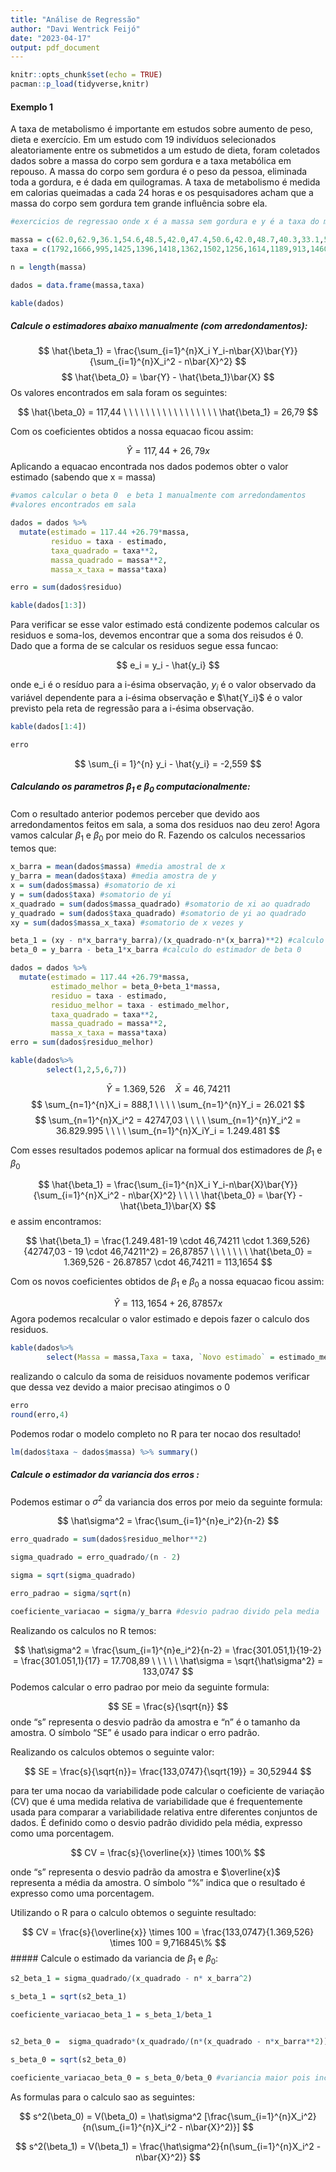 ```yaml
---
title: "Análise de Regressão"
author: "Davi Wentrick Feijó"
date: "2023-04-17"
output: pdf_document
---
```


```r
knitr::opts_chunk$set(echo = TRUE)
pacman::p_load(tidyverse,knitr)
```

#### Exemplo 1 

A taxa de metabolismo é importante em estudos sobre aumento de peso, dieta e exercício. Em um estudo com 19 indivíduos selecionados aleatoriamente entre os submetidos a um estudo de dieta, foram coletados dados sobre a massa do corpo sem gordura e a taxa metabólica em repouso. A massa do corpo sem gordura é o peso da pessoa, eliminada toda a gordura, e é dada em quilogramas. A taxa de metabolismo é medida em calorias queimadas a cada 24 horas e os pesquisadores acham que a massa do corpo sem gordura tem grande influência sobre ela.

```r
#exercicios de regressao onde x é a massa sem gordura e y é a taxa do metabolismo

massa = c(62.0,62.9,36.1,54.6,48.5,42.0,47.4,50.6,42.0,48.7,40.3,33.1,51.9,42.4,34.5,51.1,41.2,51.9,46.9)
taxa = c(1792,1666,995,1425,1396,1418,1362,1502,1256,1614,1189,913,1460,1124,1052,1347,1204,1867,1439)

n = length(massa)

dados = data.frame(massa,taxa)
```

```r
kable(dados)
```

##### Calcule o estimadores abaixo manualmente (com arredondamentos):


$$
\hat{\beta_1} = \frac{\sum_{i=1}^{n}X_i Y_i-n\bar{X}\bar{Y}}{\sum_{i=1}^{n}X_i^2 - n\bar{X}^2}
$$
$$
\hat{\beta_0} = \bar{Y} - \hat{\beta_1}\bar{X}
$$
Os valores encontrados em sala foram os seguintes:


$$
\hat{\beta_0} = 117,44 \ \ \ \ \ \ \ \ \ \ \ \ \ \ \ \ \  \hat{\beta_1} = 26,79
$$

\newpage

Com os coeficientes obtidos a nossa equacao ficou assim:

$$
\hat{Y} = 117,44 + 26,79x_{}
$$
Aplicando a equacao encontrada nos dados podemos obter o valor estimado (sabendo que x = massa)
```r
#vamos calcular o beta 0  e beta 1 manualmente com arredondamentos
#valores encontrados em sala

dados = dados %>%
  mutate(estimado = 117.44 +26.79*massa,
         residuo = taxa - estimado,
         taxa_quadrado = taxa**2,
         massa_quadrado = massa**2,
         massa_x_taxa = massa*taxa)

erro = sum(dados$residuo)
```

```r
kable(dados[1:3])
```

\newpage

Para verificar se esse valor estimado está condizente podemos calcular os residuos e soma-los, devemos encontrar que a soma dos reisudos é 0. Dado que a forma de se calcular os residuos segue essa funcao:

$$
e_i = y_i - \hat{y_i}
$$


onde e_i é o resíduo para a i-ésima observação, $y_i$ é o valor observado da variável dependente para a i-ésima observação e $\hat{Y_i}$ é o valor previsto pela reta de regressão para a i-ésima observação.

```r
kable(dados[1:4])
```



```r
erro
```
$$
\sum_{i = 1}^{n} y_i - \hat{y_i} = -2,559
$$
\newpage


##### Calculando os parametros $\beta_1$ e $\beta_0$ computacionalmente:

Com o resultado anterior podemos perceber que devido aos arredondamentos feitos em sala, a soma dos residuos nao deu zero! Agora vamos calcular $\beta_1$ e $\beta_0$ por meio do R. Fazendo os calculos necessarios temos que:
```r
x_barra = mean(dados$massa) #media amostral de x 
y_barra = mean(dados$taxa) #media amostra de y
x = sum(dados$massa) #somatorio de xi
y = sum(dados$taxa) #somatorio de yi
x_quadrado = sum(dados$massa_quadrado) #somatorio de xi ao quadrado
y_quadrado = sum(dados$taxa_quadrado) #somatorio de yi ao quadrado
xy = sum(dados$massa_x_taxa) #somatorio de x vezes y

beta_1 = (xy - n*x_barra*y_barra)/(x_quadrado-n*(x_barra)**2) #calculo do estimador de beta 1
beta_0 = y_barra - beta_1*x_barra #calculo do estimador de beta 0

dados = dados %>%
  mutate(estimado = 117.44 +26.79*massa,
         estimado_melhor = beta_0+beta_1*massa,
         residuo = taxa - estimado,
         residuo_melhor = taxa - estimado_melhor,
         taxa_quadrado = taxa**2,
         massa_quadrado = massa**2,
         massa_x_taxa = massa*taxa)
erro = sum(dados$residuo_melhor)
```


```r
kable(dados%>%
        select(1,2,5,6,7))
```


$$
\bar{Y} = 1.369,526 \ \ \ \ \bar{X} = 46,74211 
$$
$$
\sum_{n=1}^{n}X_i = 888,1 \ \ \ \ \sum_{n=1}^{n}Y_i = 26.021
$$
$$
\sum_{n=1}^{n}X_i^2 = 42747,03 \ \ \ \ \sum_{n=1}^{n}Y_i^2 = 36.829.995 \ \ \ \ \sum_{n=1}^{n}X_iY_i = 1.249.481
$$

Com esses resultados podemos aplicar na formual dos estimadores de $\beta_1$ e $\beta_0$

$$
\hat{\beta_1} = \frac{\sum_{i=1}^{n}X_i Y_i-n\bar{X}\bar{Y}}{\sum_{i=1}^{n}X_i^2 - n\bar{X}^2} \ \ \ \ \hat{\beta_0} = \bar{Y} - \hat{\beta_1}\bar{X}
$$
e assim encontramos:
 
$$
\hat{\beta_1} = \frac{1.249.481-19 \cdot 46,74211 \cdot 1.369,526}{42747,03 - 19 \cdot 46,74211^2} = 26,87857 \ \ \ \ \ \ \ \hat{\beta_0} = 1.369,526 - 26.87857 \cdot 46,74211 = 113,1654
$$

Com os novos coeficientes obtidos de $\beta_1$ e $\beta_0$ a nossa equacao ficou assim:

$$
\hat{Y} = 113,1654 + 26,87857x_{}
$$
Agora podemos recalcular o valor estimado e depois fazer o calculo dos residuos.
```r
kable(dados%>%
        select(Massa = massa,Taxa = taxa, `Novo estimado` = estimado_melhor,`Novo residuo` = residuo_melhor))
```

\newpage

realizando o calculo da soma de reisiduos novamente podemos verificar que dessa vez devido a maior precisao atingimos o 0

```r
erro
round(erro,4)
```

Podemos rodar o modelo completo no R para ter nocao dos resultado!

```r
lm(dados$taxa ~ dados$massa) %>% summary()
```



\newpage


##### Calcule o estimador da variancia dos erros :



Podemos estimar o $\sigma^2$ da variancia dos erros por meio da seguinte formula:


$$
\hat\sigma^2 = \frac{\sum_{i=1}^{n}e_i^2}{n-2}
$$
```r
erro_quadrado = sum(dados$residuo_melhor**2)

sigma_quadrado = erro_quadrado/(n - 2)

sigma = sqrt(sigma_quadrado)

erro_padrao = sigma/sqrt(n)

coeficiente_variacao = sigma/y_barra #desvio padrao divido pela media
```


Realizando os calculos no R temos:


$$
\hat\sigma^2 = \frac{\sum_{i=1}^{n}e_i^2}{n-2} = \frac{301.051,1}{19-2} = \frac{301.051,1}{17} = 17.708,89 \ \ \ \ \ \hat\sigma = \sqrt{\hat\sigma^2} = 133,0747
$$
Podemos calcular o erro padrao por meio da seguinte formula:

$$
SE = \frac{s}{\sqrt{n}}
$$
onde "s" representa o desvio padrão da amostra e "n" é o tamanho da amostra. O símbolo "SE" é usado para indicar o erro padrão.

Realizando os calculos obtemos o seguinte valor:


$$
SE = \frac{s}{\sqrt{n}}= \frac{133,0747}{\sqrt{19}} = 30,52944
$$

para ter uma nocao da variabilidade pode calcular o coeficiente de variação (CV) que é uma medida relativa de variabilidade que é frequentemente usada para comparar a variabilidade relativa entre diferentes conjuntos de dados. É definido como o desvio padrão dividido pela média, expresso como uma porcentagem.

$$
CV = \frac{s}{\overline{x}} \times 100\%
$$

onde "s" representa o desvio padrão da amostra e $\overline{x}$ representa a média da amostra. O símbolo "%" indica que o resultado é expresso como uma porcentagem.

Utilizando o R para o calculo obtemos o seguinte resultado:

$$
CV = \frac{s}{\overline{x}} \times 100 = \frac{133,0747}{1.369,526} \times 100 = 9,716845\%
$$
##### Calcule o estimado da variancia de $\beta_1$ e $\beta_0$:

```r
s2_beta_1 = sigma_quadrado/(x_quadrado - n* x_barra^2)

s_beta_1 = sqrt(s2_beta_1)

coeficiente_variacao_beta_1 = s_beta_1/beta_1


s2_beta_0 =  sigma_quadrado*(x_quadrado/(n*(x_quadrado - n*x_barra**2)))

s_beta_0 = sqrt(s2_beta_0)

coeficiente_variacao_beta_0 = s_beta_0/beta_0 #variancia maior pois incorpara a variancia de beta 1 (no caso ele repsresenta someente o intercepto ent nao faz mt diferenca)

```

As formulas para o calculo sao as seguintes:

$$
s^2(\beta_0) = V(\beta_0) = \hat\sigma^2 [\frac{\sum_{i=1}^{n}X_i^2}{n(\sum_{i=1}^{n}X_i^2 - n\bar{X}^2)}]
$$

$$
s^2(\beta_1) = V(\beta_1) =  \frac{\hat\sigma^2}{n(\sum_{i=1}^{n}X_i^2 - n\bar{X}^2)}
$$





